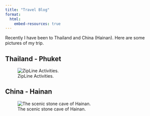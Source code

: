 ```yaml
---
title: "Travel Blog"
format:
  html:
    embed-resources: true
---
```


Recently I have been to Thailand and China (Hainan). Here are some pictures of my trip.

## Thailand - Phuket

![ZipLine Activities.](images/phuketzipline.jpg){fig-align="center"}

## China - Hainan

![The scenic stone cave of Hainan.](images/stone_Cave.jpg){fig-align="center"}